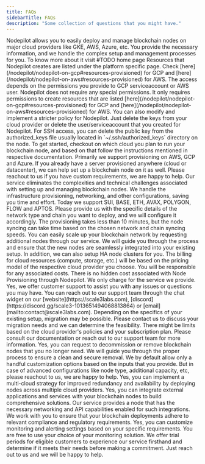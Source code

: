 ```yaml
---
title: FAQs
sidebarTitle: FAQs
description: "Some collection of questions that you might have."
---
```


<AccordionGroup>

<Accordion title="What is your Nodepilot?">
	Nodepilot allows you to easily deploy and manage blockchain nodes on major
	cloud providers like GKE, AWS, Azure, etc. You provide the necessary information, and
	we handle the complex setup and management processes for you. To know more
	about it visit #TODO home page
</Accordion>

<Accordion title='What all resources does Nodepilot create?'>
    Resources that Nodepilot creates are listed under the platform specific page. Check [here](/nodepilot/nodepilot-on-gcp#resources-provisioned) for GCP and [here](/nodepilot/nodepilot-on-aws#resources-provisioned) for AWS.

</Accordion>

<Accordion title='How much access does Nodepilot have?'>
    The access depends on the permissions you provide to GCP serviceaccount or AWS user. Nodepilot does not require any special permissions. It only requires permissions to create resources that are listed [here](/nodepilot/nodepilot-on-gcp#resources-provisioned) for GCP and [here](/nodepilot/nodepilot-on-aws#resources-provisioned) for AWS.
    You can also modify and implement a stricter policy for Nodepilot.

</Accordion>

<Accordion title='How to remove Nodepilot access?'>
    Just delete the keys from your cloud provider or delete the user/serviceaccount that you created for Nodepilot. For SSH access, you can delete the public key from the authorized_keys file usually located in `~/.ssh/authorized_keys` directory on the node.

</Accordion>

<Accordion title="How do I get started with your service?">
	To get started, checkout on which cloud you plan to run your blockchain node,
	and based on that follow the instructions mentioned in respective
	documentation.
</Accordion>

<Accordion title="What cloud providers do you support?">
	Primarily we support provisioning on AWS, GCP and Azure. If you already have a server
	provisioned anywhere (cloud or datacenter), we can help set up a blockchain node on
	it as well. Please reachout to us if you have custom requirements, we are happy to help.
</Accordion>

<Accordion title="What is the advantage of using your service over setting up nodes manually?">
	Our service eliminates the complexities and technical challenges associated
	with setting up and managing blockchain nodes. We handle the infrastructure
	provisioning, networking, and other configurations, saving you time and
	effort.
</Accordion>

<Accordion title="What blockchain networks and chains are supported?">
	Today we support SUI, BASE, ETH, AVAX, POLYGON, FLOW and APTOS. Please
	provide us with the specific details of the network type and chain you want to
	deploy, and we will configure it accordingly.
</Accordion>

<Accordion title="How long does it take to provision a blockchain node?">
	The provisioning takes less than 10 minutes, but the node syncing can take time
	based on the chosen network and chain syncing speeds.
</Accordion>

<Accordion title="What happens if I need additional nodes or want to scale up my blockchain network?">
	You can easily scale up your blockchain network by requesting additional nodes
	through our service. We will guide you through the process and ensure that the
	new nodes are seamlessly integrated into your existing setup. In addition, we can also setup HA node clusters for you.
</Accordion>

<Accordion title="How is billing handled for the cloud resources used by my blockchain nodes?">
	The billing for cloud resources (compute, storage, etc.) will be based on the
	pricing model of the respective cloud provider you choose. You will be
	responsible for any associated costs. There is no hidden cost associated with
	Node Provisioning through Nodepilot. We only charge for the service we provide.
</Accordion>

<Accordion title="Do you provide customer support in case I encounter any issues?">
	Yes, we offer customer support to assist you with any issues or questions you
	may have. You can reach out to our support team through the chat widget on our [website](https://scale3labs.com),
	[discord](https://discord.gg/scale3-1013651494068813864) or
	[email](mailto:contact@scale3labs.com).
</Accordion>

<Accordion title="Can I migrate my existing blockchain nodes to your service?">
	Depending on the specifics of your existing setup, migration may be possible.
	Please contact us to discuss your migration needs and we can determine the
	feasibility.
</Accordion>

<Accordion title="Is there a limit to the number of blockchain nodes I can provision through your service?">
	There might be limits based on the cloud provider's policies and your
	subscription plan. Please consult our documentation or reach out to our
	support team for more information.
</Accordion>

<Accordion title="What happens if I no longer need a blockchain node? Can I easily decommission it?">
	Yes, you can request to decommission or remove blockchain nodes that you no
	longer need. We will guide you through the proper process to ensure a clean
	and secure removal.
</Accordion>

<Accordion title="What kind of blockchain configurations can I customize when provisioning a node?">
	We by default allow only a handful customization options based on the inputs
	that you provide. But in case of advanced configurations like node type,
	additional capacity, etc, please reachout to us, we are happy to help.
</Accordion>

<Accordion title="Can I choose to deploy multiple blockchain nodes across different cloud providers for redundancy?">
	Yes, you can implement a multi-cloud strategy for improved redundancy and
	availability by deploying nodes across multiple cloud providers.
</Accordion>

<Accordion title="Can I integrate external applications or services with my deployed blockchain nodes?">
	Yes, you can integrate external applications and services with your blockchain
	nodes to build comprehensive solutions. Our service provides a node that has
	the necessary networking and API capabilities enabled for such integrations.
</Accordion>

<Accordion title="How do you handle compliance and regulatory requirements for blockchain deployments?">
	We work with you to ensure that your blockchain deployments adhere to relevant
	compliance and regulatory requirements.
</Accordion>

<Accordion title="Can I customize the monitoring and alerting settings for my blockchain nodes?">
	Yes, you can customize monitoring and alerting settings based on your specific
	requirements. You are free to use your choice of your monitoring solution.
</Accordion>

<Accordion title="Is there a trial period or demo available for me to test your service before committing?">
	We offer trial periods for eligible customers to experience our service
	firsthand and determine if it meets their needs before making a commitment.
	Just reach out to us and we will be happy to help.
</Accordion>

</AccordionGroup>
